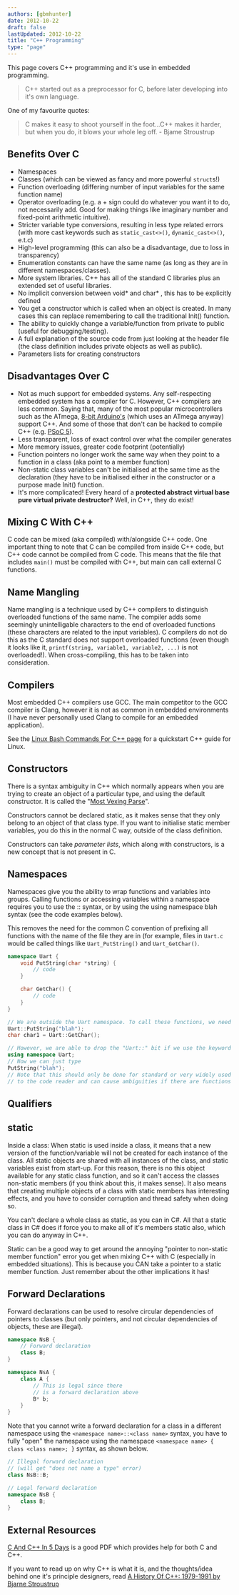```yaml
---
authors: [gbmhunter]
date: 2012-10-22
draft: false
lastUpdated: 2012-10-22
title: "C++ Programming"
type: "page"
---
```



This page covers C++ programming and it's use in embedded programming.

> C++ started out as a preprocessor for C, before later developing into it's own language.

One of my favourite quotes:

> C makes it easy to shoot yourself in the foot...C++ makes it harder, but when you do, it blows your whole leg off. - Bjame Stroustrup

## Benefits Over C

* Namespaces
* Classes (which can be viewed as fancy and more powerful `struct`s!)
* Function overloading (differing number of input variables for the same function name)
* Operator overloading (e.g. a + sign could do whatever you want it to do, not necessarily add. Good for making things like imaginary number and fixed-point arithmetic intuitive).
* Stricter variable type conversions, resulting in less type related errors (with more cast keywords such as `static_cast<>()`, `dynamic_cast<>()`, e.t.c)
* High-level programming (this can also be a disadvantage, due to loss in transparency)
* Enumeration constants can have the same name (as long as they are in different namespaces/classes).
* More system libraries. C++ has all of the standard C libraries plus an extended set of useful libraries.
* No implicit conversion between void* and char* , this has to be explicitly defined
* You get a constructor which is called when an object is created. In many cases this can replace remembering to call the traditional Init() function.
* The ability to quickly change a variable/function from private to public (useful for debugging/testing).
* A full explanation of the source code from just looking at the header file (the class definition includes private objects as well as public).
* Parameters lists for creating constructors

## Disadvantages Over C

* Not as much support for embedded systems. Any self-respecting embedded system has a compiler for C. However, C++ compilers are less common. Saying that, many of the most popular microcontrollers such as the ATmega, [8-bit Arduino's](/programming/microcontrollers/arduino) (which uses an ATmega anyway) support C++. And some of those that don't can be hacked to compile C++ (e.g. [PSoC 5](/programming/microcontrollers/psoc)).
* Less transparent, loss of exact control over what the compiler generates
* More memory issues, greater code footprint (potentially)
* Function pointers no longer work the same way when they point to a function in a class (aka point to a member function)
* Non-static class variables can't be initialised at the same time as the declaration (they have to be initialised either in the constructor or a purpose made Init() function.
* It's more complicated! Every heard of a **protected abstract virtual base pure virtual private destructor?** Well, in C++, they do exist!

## Mixing C With C++

C code can be mixed (aka compiled) with/alongside C++ code. One important thing to note that C can be compiled from inside C++ code, but C++ code cannot be compiled from C code. This means that the file that includes `main()` must be compiled with C++, but main can call external C functions.

## Name Mangling

Name mangling is a technique used by C++ compilers to distinguish overloaded functions of the same name. The compiler adds some seemingly unintelligable characters to the end of overloaded functions (these characters are related to the input variables). C compilers do not do this as the C standard does not support overloaded functions (even though it looks like it, `printf(string, variable1, variable2, ...)` is not overloaded!). When cross-compiling, this has to be taken into consideration.

## Compilers

Most embedded C++ compilers use GCC. The main competitor to the GCC compiler is Clang, however it is not as common in embedded environments (I have never personally used Clang to compile for an embedded application).

See the [Linux Bash Commands For C++ page](/programming/languages/c-plus-plus/linux-bash-commands-for-cpp/) for a quickstart C++ guide for Linux.

## Constructors

There is a syntax ambiguity in C++ which normally appears when you are trying to create an object of a particular type, and using the default constructor. It is called the "[Most Vexing Parse](http://en.wikipedia.org/wiki/Most_vexing_parse)".

Constructors cannot be declared static, as it makes sense that they only belong to an object of that class type. If you want to initialise static member variables, you do this in the normal C way, outside of the class definition.

Constructors can take _parameter lists_, which along with constructors, is a new concept that is not present in C.

## Namespaces

Namespaces give you the ability to wrap functions and variables into groups. Calling functions or accessing variables within a namespace requires you to use the :: syntax, or by using the using namespace blah syntax (see the code examples below).

This removes the need for the common C convention of prefixing all functions with the name of the file they are in (for example, files in `Uart.c` would be called things like `Uart_PutString()` and `Uart_GetChar()`.

```c++
namespace Uart {
    void PutString(char *string) {
        // code
    }

    char GetChar() {
        // code
    }
}

// We are outside the Uart namespace. To call these functions, we need to prepend the function calls with the namespace name and the `::` syntax
Uart::PutString("blah");
char char1 = Uart::GetChar();

// However, we are able to drop the "Uart::" bit if we use the keyword "using"
using namespace Uart;
// Now we can just type
PutString("blah");
// Note that this should only be done for standard or very widely used libraries, as it reduces the information
// to the code reader and can cause ambiguities if there are functions with the same name.
```

## Qualifiers

## static

Inside a class: When static is used inside a class, it means that a new version of the function/variable will not be created for each instance of the class. All static objects are shared with all instances of the class, and static variables exist from start-up. For this reason, there is no this object available for any static class function, and so it can't access the classes non-static members (if you think about this, it makes sense). It also means that creating multiple objects of a class with static members has interesting effects, and you have to consider corruption and thread safety when doing so.

You can't declare a whole class as static, as you can in C#. All that a static class in C# does if force you to make all of it's members static also, which you can do anyway in C++.

Static can be a good way to get around the annoying "pointer to non-static member function" error you get when mixing C++ with C (especially in embedded situations). This is because you CAN take a pointer to a static member function. Just remember about the other implications it has!

## Forward Declarations

Forward declarations can be used to resolve circular dependencies of pointers to classes (but only pointers, and not circular dependencies of objects, these are illegal).

```c++    
namespace NsB {
    // Forward declaration
    class B;
}

namespace NsA {
    class A {
        // This is legal since there
        // is a forward declaration above
        B* b;
    }
}
```

Note that you cannot write a forward declaration for a class in a different namespace using the `<namespace name>::<class name>` syntax, you have to fully "open" the namespace using the namespace `<namespace name> { class <class name>; }` syntax, as shown below.

```c++    
// Illegal forward declaration
// (will get "does not name a type" error)
class NsB::B;

// Legal forward declaration
namespace NsB {
    class B;
}
```

## External Resources

[C And C++ In 5 Days](http://itee.uq.edu.au/~comp3300/Resources/C_C++_notes.pdf) is a good PDF which provides help for both C and C++.

If you want to read up on why C++ is what it is, and the thoughts/idea behind one it's principle designers, read [A History Of C++: 1979-1991 by Bjarne Stroustrup](http://www.stroustrup.com/hopl2.pdf)
